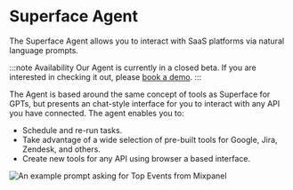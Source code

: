 
# Superface Agent

The Superface Agent allows you to interact with SaaS platforms via natural language prompts.

:::note Availability
Our Agent is currently in a closed beta. If you are interested in checking it out, please [book a demo](https://superface.ai/get-demo).
:::

The Agent is based around the same concept of tools as Superface for GPTs, but presents an chat-style interface for you to interact with any API you have connected. The agent enables you to:

- Schedule and re-run tasks.
- Take advantage of a wide selection of pre-built tools for Google, Jira, Zendesk, and others.
- Create new tools for any API using browser a based interface.

![An example prompt asking for Top Events from Mixpanel](/img/agent/index-agent-view.png)

<DocCardList />
